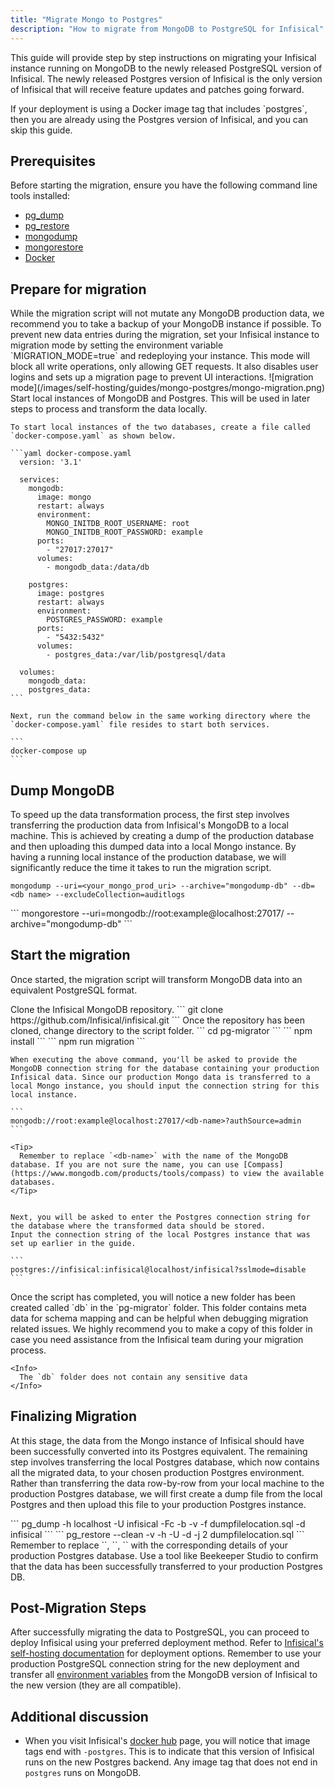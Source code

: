 ```yaml
---
title: "Migrate Mongo to Postgres"
description: "How to migrate from MongoDB to PostgreSQL for Infisical"
---
```


This guide will provide step by step instructions on migrating your Infisical instance running on MongoDB to the newly released PostgreSQL version of Infisical.
The newly released Postgres version of Infisical is the only version of Infisical that will receive feature updates and patches going forward. 

<Info>
  If your deployment is using a Docker image tag that includes `postgres`, then you are already using the Postgres version of Infisical, and you can skip this guide.
</Info>

## Prerequisites

Before starting the migration, ensure you have the following command line tools installed:

- [pg_dump](https://www.postgresql.org/docs/current/app-pgrestore.html) 
- [pg_restore](https://www.postgresql.org/docs/current/app-pgdump.html)
- [mongodump](https://www.mongodb.com/docs/database-tools/mongodump/)
- [mongorestore](https://www.mongodb.com/docs/database-tools/mongorestore/)
- [Docker](https://docs.docker.com/engine/install/) 

## Prepare for migration

<Steps>
  <Step title="Backup Production MongoDB Data">
     While the migration script will not mutate any MongoDB production data, we recommend you to take a backup of your MongoDB instance if possible.
  </Step>
  <Step title="Set Migration Mode">
    To prevent new data entries during the migration, set your Infisical instance to migration mode by setting the environment variable `MIGRATION_MODE=true` and redeploying your instance. 
    This mode will block all write operations, only allowing GET requests. It also disables user logins and sets up a migration page to prevent UI interactions.
    ![migration mode](/images/self-hosting/guides/mongo-postgres/mongo-migration.png)
  </Step>
  <Step title="Start local instances of Mongo and Postgres databases">
    Start local instances of MongoDB and Postgres. This will be used in later steps to process and transform the data locally.

    To start local instances of the two databases, create a file called `docker-compose.yaml` as shown below.

    ```yaml docker-compose.yaml
      version: '3.1'

      services:
        mongodb:
          image: mongo
          restart: always
          environment:
            MONGO_INITDB_ROOT_USERNAME: root
            MONGO_INITDB_ROOT_PASSWORD: example
          ports:
            - "27017:27017"
          volumes:
            - mongodb_data:/data/db

        postgres:
          image: postgres
          restart: always
          environment:
            POSTGRES_PASSWORD: example
          ports:
            - "5432:5432"
          volumes:
            - postgres_data:/var/lib/postgresql/data

      volumes:
        mongodb_data:
        postgres_data:
    ```

    Next, run the command below in the same working directory where the `docker-compose.yaml` file resides to start both services.

    ```
    docker-compose up
    ```

  </Step>
</Steps>

## Dump MongoDB
To speed up the data transformation process, the first step involves transferring the production data from Infisical's MongoDB to a local machine. 
This is achieved by creating a dump of the production database and then uploading this dumped data into a local Mongo instance. 
By having a running local instance of the production database, we will significantly reduce the time it takes to run the migration script.

<Steps>
  <Step title="Dump MongoDB data to your local machine using">
  
   ```
   mongodump --uri=<your_mongo_prod_uri> --archive="mongodump-db" --db=<db name> --excludeCollection=auditlogs
   ```

  </Step>
  <Step title="Restore this data to the local MongoDB instance">
   ```
   mongorestore --uri=mongodb://root:example@localhost:27017/ --archive="mongodump-db"
   ```
  </Step>
</Steps>

## Start the migration

Once started, the migration script will transform MongoDB data into an equivalent PostgreSQL format.

<Steps>
  <Step title="Clone Infisical Repository">
    Clone the Infisical MongoDB repository.
    ```
    git clone https://github.com/Infisical/infisical.git
    ```
  </Step>
  <Step title="Change directory">
    Once the repository has been cloned, change directory to the  script folder.
    ```
    cd pg-migrator
    ```
  </Step>
  <Step title="Install dependencies">
    ```
      npm install
    ```
  </Step>
  <Step title="Execute Migration Script">
    ```
      npm run migration
    ```

    When executing the above command, you'll be asked to provide the MongoDB connection string for the database containing your production Infisical data. Since our production Mongo data is transferred to a local Mongo instance, you should input the connection string for this local instance.
    
    ```
    mongodb://root:example@localhost:27017/<db-name>?authSource=admin
    ```

    <Tip>
      Remember to replace `<db-name>` with the name of the MongoDB database. If you are not sure the name, you can use [Compass](https://www.mongodb.com/products/tools/compass) to view the available databases.
    </Tip>

    
    Next, you will be asked to enter the Postgres connection string for the database where the transformed data should be stored. 
    Input the connection string of the local Postgres instance that was set up earlier in the guide.
    
    ```
    postgres://infisical:infisical@localhost/infisical?sslmode=disable
    ```
  </Step>

  <Step title="Store migration metadata">
    Once the script has completed, you will notice a new folder has been created called `db` in the `pg-migrator` folder. 
    This folder contains meta data for schema mapping and can be helpful when debugging migration related issues. 
    We highly recommend you to make a copy of this folder in case you need assistance from the Infisical team during your migration process.  

    <Info>
      The `db` folder does not contain any sensitive data
    </Info>
  </Step>
</Steps>

## Finalizing Migration
At this stage, the data from the Mongo instance of Infisical should have been successfully converted into its Postgres equivalent. 
The remaining step involves transferring the local Postgres database, which now contains all the migrated data, to your chosen production Postgres environment. 
Rather than transferring the data row-by-row from your local machine to the production Postgres database, we will first create a dump file from the local Postgres and then upload this file to your production Postgres instance.

<Steps>
  <Step title="Dump from local PostgreSQL">
   ```
   pg_dump -h localhost -U infisical -Fc -b -v -f dumpfilelocation.sql -d infisical
   ```
  </Step>
  <Step title="Upload to production PostgreSQL">
   ```
   pg_restore --clean -v -h <host> -U <db-user-name> -d <database-name> -j 2 dumpfilelocation.sql 
   ```

   <Tip>
    Remember to replace `<host>`, `<db-user-name>`, `<database-name>` with the corresponding details of your production Postgres database.
   </Tip>
  </Step>
  <Step title="Verify Data Upload">
    Use a tool like Beekeeper Studio to confirm that the data has been successfully transferred to your production Postgres DB.
  </Step>
</Steps>

## Post-Migration Steps

After successfully migrating the data to PostgreSQL, you can proceed to deploy Infisical using your preferred deployment method. 
Refer to [Infisical's self-hosting documentation](https://infisical.com/docs/self-hosting/overview) for deployment options. 
Remember to use your production PostgreSQL connection string for the new deployment and transfer all [environment variables](/self-hosting/configuration/envars) from the MongoDB version of Infisical to the new version (they are all compatible).

## Additional discussion 
- When you visit Infisical's [docker hub](https://hub.docker.com/r/infisical/infisical) page, you will notice that image tags end with `-postgres`. 
This is to indicate that this version of Infisical runs on the new Postgres backend. Any image tag that does not end in `postgres` runs on MongoDB.